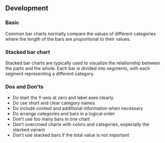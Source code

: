 
## Development

### Basic

Common bar charts normally compare the values of different categories where the length of the bars are proportional to their values.

<EchartsBarSimplePlayground height="40rem" />

### Stacked bar chart

Stacked bar charts are typically used to visualize the relationship between the parts and the whole. Each bar is divided into segments, with each segment representing a different category.

<EchartsBarHorizontalStackedPlayground height="40rem" />

### Dos and Don'ts

- Do start the Y-axis at zero and label axes clearly
- Do use short and clear category names
- Do include context and additional information when necessary
- Do arrange categories and bars in a logical order
- Don’t use too many bars in one chart
- Don’t overcrowd charts with colors and categories, especially the stacked variant
- Don’t use stacked bars if the total value is not important


